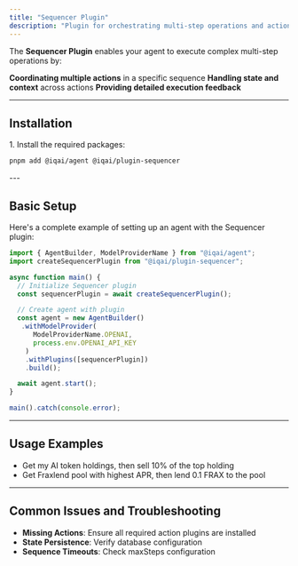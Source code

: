 ```yaml
---
title: "Sequencer Plugin"
description: "Plugin for orchestrating multi-step operations and action sequences in IQ AI agents"
---
```



The **Sequencer Plugin** enables your agent to execute complex multi-step operations by:

**Coordinating multiple actions** in a specific sequence
**Handling state and context** across actions
**Providing detailed execution feedback**

---

## Installation

<Steps>
1. Install the required packages:

   ```bash
   pnpm add @iqai/agent @iqai/plugin-sequencer
   ```
</Steps>
---

## Basic Setup

Here's a complete example of setting up an agent with the Sequencer plugin:

```typescript
import { AgentBuilder, ModelProviderName } from "@iqai/agent";
import createSequencerPlugin from "@iqai/plugin-sequencer";

async function main() {
  // Initialize Sequencer plugin
  const sequencerPlugin = await createSequencerPlugin();

  // Create agent with plugin
  const agent = new AgentBuilder()
   .withModelProvider(
      ModelProviderName.OPENAI,
      process.env.OPENAI_API_KEY
    )
    .withPlugins([sequencerPlugin])
    .build();

  await agent.start();
}

main().catch(console.error);
```

---

## Usage Examples

- Get my AI token holdings, then sell 10% of the top holding
- Get Fraxlend pool with highest APR, then lend 0.1 FRAX to the pool
---

## Common Issues and Troubleshooting

- **Missing Actions**: Ensure all required action plugins are installed
- **State Persistence**: Verify database configuration
- **Sequence Timeouts**: Check maxSteps configuration
